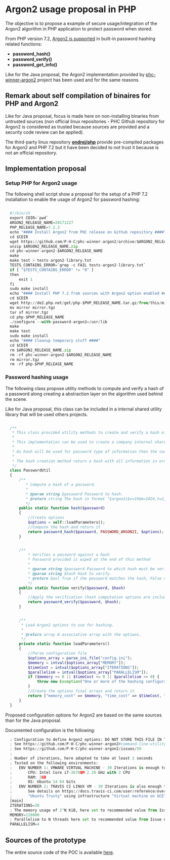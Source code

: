 = Argon2 usage proposal in PHP =

The objective is to propose a example of secure usage/integration of the Argon2 algorithm in PHP application to protect password when stored.

From PHP version 7.2, [https://wiki.php.net/rfc/argon2_password_hash Argon2 is supported] in built-in password hashing related functions:
* '''password_hash()'''
* '''password_verify()'''
* '''password_get_info()'''

Like for the Java proposal, the Argon2 implementation provided by [https://github.com/P-H-C/phc-winner-argon2 phc-winner-argon2] project has been used and for the same reasons.

== Remark about self compilation of binaires for PHP and Argon2 ==

Like for Java proposal, focus is made here on non-installing binaries from untrusted sources (non official linux repositories - PHC Github repository for Argon2 is considered as trusted because sources are provided and a security code review can be applied).

The third-party linux repository '''[https://launchpad.net/~ondrej/+archive/ubuntu/php ondrej/php]''' provide pre-compiled packages for Argon2 and PHP 7.2 but it have been decided to not trust it because is not an official repository.

== Implementation proposal ==

=== Setup PHP for Argon2 usage ===

The following shell script show a proposal for the setup of a PHP 7.2 installation to enable the usage of Argon2 for password hashing:

<syntaxhighlight lang="python">

  #!/bin/sh
  export CDIR=`pwd`
  ARGON2_RELEASE_NAME=20171227
  PHP_RELEASE_NAME=7.2.3
  echo "#### Install Argon2 from PHC release on Github repository ####"
  cd $CDIR
  wget https://github.com/P-H-C/phc-winner-argon2/archive/$ARGON2_RELEASE_NAME.zip
  unzip $ARGON2_RELEASE_NAME.zip
  cd phc-winner-argon2-$ARGON2_RELEASE_NAME
  make
  make test > tests-argon2-library.txt
  TESTS_CONTAINS_ERROR=`grep -c FAIL tests-argon2-library.txt`
  if [ "$TESTS_CONTAINS_ERROR" != "0" ]
  then
      exit 1
  fi
  sudo make install
  echo "#### Install PHP 7.2 from sources with Argon2 option enabled ####"
  cd $CDIR
  wget http://de2.php.net/get/php-$PHP_RELEASE_NAME.tar.gz/from/this/mirror
  mv mirror mirror.tgz
  tar xf mirror.tgz
  cd php-$PHP_RELEASE_NAME
  ./configure --with-password-argon2=/usr/lib
  make
  make test
  sudo make install
  echo "#### Cleanup temporary stuff ####"
  cd $CDIR
  rm $ARGON2_RELEASE_NAME.zip
  rm -rf phc-winner-argon2-$ARGON2_RELEASE_NAME
  rm mirror.tgz
  rm -rf php-$PHP_RELEASE_NAME

</syntaxhighlight>

=== Password hashing usage ===

The following class propose utility methods to compute and verify a hash of a password along creating a abstraction layer on the algorithm used behind the scene.

Like for Java proposal, this class can be included in a internal shared utility library that will be used others projects.

<syntaxhighlight lang="php">

  /**
   * This class provided utility methods to create and verify a hash of a password.
   *
   * This implementation can be used to create a company internal shared php utility library that abstract application to know algorithm used and how to use it.
   *
   * As hash will be used for password type of information then the variant named "Argon2i" of Argon2 will be used.
   *
   * The hash creation method return a hash with all information in order to allow the application that need to verify the hash to be in a full stateless mode.
   */
  class PasswordUtil
  {
      /**
         * Compute a hash of a password.
         *
         * @param string $password Password to hash.
         * @return string The hash in format "$argon2i$v=19$m=1024,t=2,p=2$amRwcjA5ZUlUZDdDNEJHRg$B6K1JOhuh2IyEsDrGFZHrmD+118gtj1tKt1V1n2ftus"
         */
      public static function hash($password)
      {
          //Create options
          $options = self::loadParameters();
          //Compute the hash and return it
          return password_hash($password, PASSWORD_ARGON2I, $options);
      }


      /**
          * Verifies a password against a hash
          * Password provided is wiped at the end of this method
          *
          * @param string $password Password to which hash must be verified against.
          * @param string $hash Hash to verify.
          * @return bool True if the password matches the hash, False otherwise.
          */
      public static function verify($password, $hash)
      {
          //Apply the verification (hash computation options are included in the hash itself) and return the result
          return password_verify($password, $hash);
      }


      /**
       * Load Argon2 options to use for hashing.
       *
       * @return array A associative array with the options.
       */
      private static function loadParameters()
      {
          //Parse configuration file
          $options_array = parse_ini_file("config.ini");
          $memory = intval($options_array["MEMORY"]);
          $timeCost = intval($options_array["ITERATIONS"]);
          $parallelism = intval($options_array["PARALLELISM"]);
          if ($memory <= 0 || $timeCost <= 0 || $parallelism <= 0) {
              throw new Exception("One or more of the hashing configuration parameters are not valid values !");
          }
          //Create the options final arrays and return it
          return ["memory_cost" => $memory, "time_cost" => $timeCost, "threads" => $parallelism];
      }
  }

</syntaxhighlight>

Proposed configuration options for Argon2 are based on the same sources than for the Java proposal.

Documented configuration is the following:

<syntaxhighlight lang="python" highlight="15,17,19">
  ; Configuration to define Argon2 options: DO NOT STORE THIS FILE IN THE WEB FOLDER !!!
  ; See https://github.com/P-H-C/phc-winner-argon2#command-line-utility
  ; See https://github.com/P-H-C/phc-winner-argon2/issues/59
  ;
  ; Number of iterations, here adapted to take at least 2 seconds
  ; Tested on the following environments:
  ;   ENV NUMBER 1: VMWARE VIRTUAL MACHINE - 30 Iterations is enough to reach 2 seconds processing time
  ;       CPU: Intel Core i7-2670QM 2.20 GHz with 2 CPU
  ;       RAM: 2GB
  ;       OS: Ubuntu 14 64 bits
  ;   ENV NUMBER 2: TRAVIS CI LINUX VM - 30 Iterations is also enough to reach 2 seconds processing time
  ;       See details on https://docs.travis-ci.com/user/reference/overview/#Virtualisation-Environment-vs-Operating-System
  ;       "Ubuntu Trusty" using infrastructure "Virtual machine on GCE" were used (GCE = Google Compute Engine)
  [main]
  ITERATIONS=30
  ; The memory usage of 2^N KiB, here set to recommended value from Issue n°9 of PHC project (128 MB)
  MEMORY=128000
  ; Parallelism to N threads here set to recommended value from Issue n°9 of PHC project
  PARALLELISM=4
</syntaxhighlight>

== Sources of the prototype ==

The entire source code of the POC is available [https://github.com/righettod/poc-argon2-php here].
